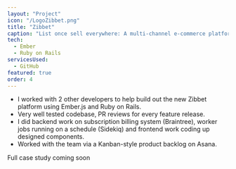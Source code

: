 ```yaml
---
layout: "Project"
icon: "/LogoZibbet.png"
title: "Zibbet"
caption: "List once sell everywhere: A multi-channel e-commerce platform"
tech:
  - Ember
  - Ruby on Rails
servicesUsed:
  - GitHub
featured: true
order: 4
---
```



<ArticleImage src="/articles/screen-zibbet.png" />

- I worked with 2 other developers to help build out the new Zibbet platform using Ember.js and Ruby on Rails.
- Very well tested codebase, PR reviews for every feature release.
- I did backend work on subscription billing system (Braintree), worker jobs running on a schedule (Sidekiq) and frontend work coding up designed components.
- Worked with the team via a Kanban-style product backlog on Asana.

Full case study coming soon
